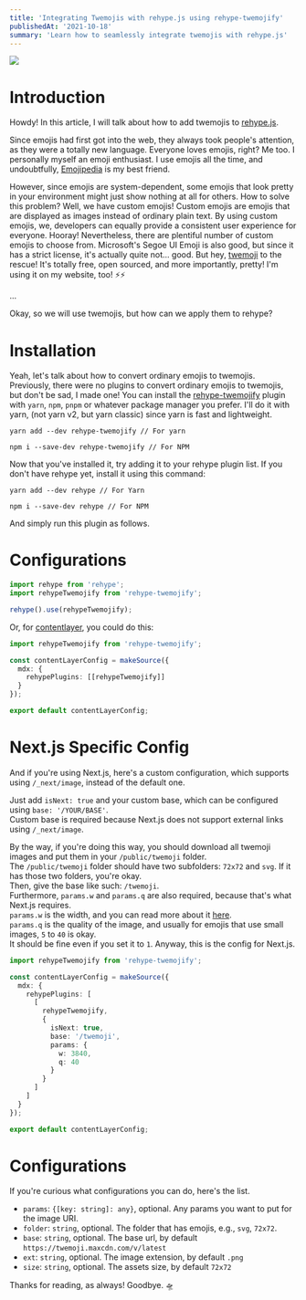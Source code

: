 ```yaml
---
title: 'Integrating Twemojis with rehype.js using rehype-twemojify'
publishedAt: '2021-10-18'
summary: 'Learn how to seamlessly integrate twemojis with rehype.js'
---
```


![](https://s3-alpha.figma.com/hub/file/338625855/c0c3061e-6431-432d-bc0e-f2ebab33bb4f-cover)

# Introduction

Howdy! In this article, I will talk about how to add twemojis to [rehype.js](https://github.com/rehypejs/rehype).

Since emojis had first got into the web, they always took people's attention, as they were a totally new language.
Everyone loves emojis, right? Me too. I personally myself an emoji enthusiast.
I use emojis all the time, and undoubtfully, [Emojipedia](https://emojipedia.com) is my best friend.

However, since emojis are system-dependent, some emojis that look pretty in your environment might just show nothing at all for others.
How to solve this problem? Well, we have custom emojis! Custom emojis are emojis that are displayed as images instead of ordinary plain text.
By using custom emojis, we, developers can equally provide a consistent user experience for everyone. Hooray!
Nevertheless, there are plentiful number of custom emojis to choose from.
Microsoft's Segoe UI Emoji is also good, but since it has a strict license, it's actually quite not... good.
But hey, [twemoji](https://twemoji.twitter.com/) to the rescue! It's totally free, open sourced, and more importantly, pretty!
I'm using it on my website, too! ⚡⚡

...

Okay, so we will use twemojis, but how can we apply them to rehype?

# Installation

Yeah, let's talk about how to convert ordinary emojis to twemojis.
Previously, there were no plugins to convert ordinary emojis to twemojis, but don't be sad, I made one!
You can install the [rehype-twemojify](https://www.npmjs.com/package/rehype-twemojify) plugin with `yarn`, `npm`, `pnpm` or whatever package manager you prefer.
I'll do it with yarn, (not yarn v2, but yarn classic) since yarn is fast and lightweight.

```
yarn add --dev rehype-twemojify // For yarn
```

```
npm i --save-dev rehype-twemojify // For NPM
```

Now that you've installed it, try adding it to your rehype plugin list.
If you don't have rehype yet, install it using this command:

```
yarn add --dev rehype // For Yarn
```

```
npm i --save-dev rehype // For NPM
```

And simply run this plugin as follows.

# Configurations

```ts
import rehype from 'rehype';
import rehypeTwemojify from 'rehype-twemojify';

rehype().use(rehypeTwemojify);
```

Or, for [contentlayer](https://www.contentlayer.dev/), you could do this:

```ts:contentlayer.config.ts
import rehypeTwemojify from 'rehype-twemojify';

const contentLayerConfig = makeSource({
  mdx: {
    rehypePlugins: [[rehypeTwemojify]]
  }
});

export default contentLayerConfig;
```

# Next.js Specific Config

And if you're using Next.js, here's a custom configuration, which supports using `/_next/image`, instead of the default one.

Just add `isNext: true` and your custom base, which can be configured using `base: '/YOUR/BASE'`.<br />
Custom base is required because Next.js does not support external links using `/_next/image`.

By the way, if you're doing this way, you should download all twemoji images and put them in your `/public/twemoji` folder.<br />
The `/public/twemoji` folder should have two subfolders: `72x72` and `svg`. If it has those two folders, you're okay.<br />
Then, give the base like such: `/twemoji`.<br />
Furthermore, `params.w` and `params.q` are also required, because that's what Next.js requires.<br />
`params.w` is the width, and you can read more about it [here](https://github.com/vercel/next.js/issues/18413).<br />
`params.q` is the quality of the image, and usually for emojis that use small images, `5` to `40` is okay.<br />
It should be fine even if you set it to `1`. Anyway, this is the config for Next.js.

```ts:contentlayer.config.ts
import rehypeTwemojify from 'rehype-twemojify';

const contentLayerConfig = makeSource({
  mdx: {
    rehypePlugins: [
      [
        rehypeTwemojify,
        {
          isNext: true,
          base: '/twemoji',
          params: {
            w: 3840,
            q: 40
          }
        }
      ]
    ]
  }
});

export default contentLayerConfig;
```

# Configurations

If you're curious what configurations you can do, here's the list.

- `params`: `{[key: string]: any}`, optional. Any params you want to put for the image URI.
- `folder`: `string`, optional. The folder that has emojis, e.g., `svg`, `72x72`.
- `base`: `string`, optional. The base url, by default `https://twemoji.maxcdn.com/v/latest`
- `ext`: `string`, optional. The image extension, by default `.png`
- `size`: `string`, optional. The assets size, by default `72x72`

Thanks for reading, as always! Goodbye. 🛸
